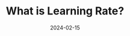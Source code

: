 ---
title: What is Learning Rate?
description: Explaning what learning rate is and does in machine learning.
date: 2024-02-15
tag: Machine Learning
published: false
type: Post
---